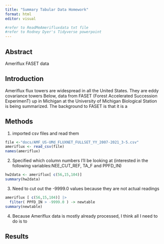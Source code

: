 ```yaml
---
title: "Summary Tabular Data Homework"
format: html
editor: visual

#refer to ReadMeAmerifluxdata txt file
#refer to Rodney Dyer's Tidyverse powerpoint
---
```


## Abstract
Ameriflux FASET data

## Introduction
Ameriflux flux towers are widespread in all the United States. They are eddy covariance towers
Below, data from FASET (Forest Accelerated Succession ExperimenT) up in Michigan at the University of Michigan Biological Station is being summarized.
The background to FASET is that it is a 

## Methods

1. imported csv files and read them
```r
file <-"docs/AMF_US-UMd_FLUXNET_FULLSET_YY_2007-2021_3-5.csv"
ameriflux <- read_csv(file)
names(ameriflux)
```

2. Specified which column numbers I'll be looking at (interested in the following variables:NEE_CUT_REF, TA_F and PPFD_IN)
```r
hw2data <- ameriflux[ c(56,15,104)]
summary(hw2data)
```

3. Need to cut out the -9999.0 values because they are not actual readings
```r
ameriflux [ c(56,15,104)] |> 
  filter( PPFD_IN > -9999.0 ) -> newtable
summary(newtable)
```

4. Because Ameriflux data is mostly already processed, I think all I need to do is to 

## Results
